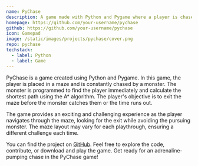 ```yaml
---
name: PyChase
description: A game made with Python and Pygame where a player is chased by a monster in a maze.
homepage: https://github.com/your-username/pychase
github: https://github.com/your-username/pychase
icon: Gamepad
image: /static/images/projects/pychase/cover.png
repo: pychase
techstack:
  - label: Python
  - label: Game
---
```


PyChase is a game created using Python and Pygame. In this game, the player is placed in a maze and is constantly chased by a monster. The monster is programmed to find the player immediately and calculate the shortest path using the A* algorithm. The player's objective is to exit the maze before the monster catches them or the time runs out.

The game provides an exciting and challenging experience as the player navigates through the maze, looking for the exit while avoiding the pursuing monster. The maze layout may vary for each playthrough, ensuring a different challenge each time.

You can find the project on [GitHub](https://github.com/your-username/pychase). Feel free to explore the code, contribute, or download and play the game. Get ready for an adrenaline-pumping chase in the PyChase game!